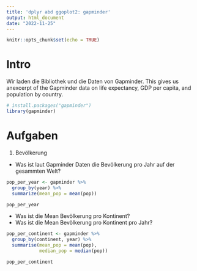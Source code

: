 ```yaml
---
title: 'dplyr abd ggoplot2: gapminder'
output: html_document
date: "2022-11-25"
---
```


```r
knitr::opts_chunk$set(echo = TRUE)
```

# Intro 

Wir laden die Bibliothek und die Daten von Gapminder. This gives us anexcerpt of the Gapminder data on life expectancy, GDP per capita, and population by country.

```r
# install.packages("gapminder")
library(gapminder)
```

# Aufgaben 

1. Bevölkerung
- Was ist laut Gapminder Daten die Bevölkerung pro Jahr auf der gesammten Welt?

```r
pop_per_year <- gapminder %>%
  group_by(year) %>%
  summarize(mean_pop = mean(pop))

pop_per_year
```

- Was ist die Mean Bevölkerung pro Kontinent? 
- Was ist die Mean Bevölkerung pro Kontinent pro Jahr? 
```r
pop_per_continent <- gapminder %>%
  group_by(continent, year) %>%
  summarise(mean_pop = mean(pop), 
            median_pop = median(pop)) 

pop_per_continent
```

```r

```




